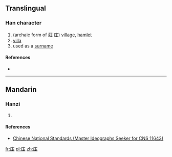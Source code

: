 {{also|压}}
==Translingual==

===Han character===
{{Han char|rn=53|rad=广|as=04|sn=7|four=|canj=戈土戈 (IGI)|ids=⿸[[广]][[圡]]}}

# (archaic form of [[莊]] [[庄]]) [[village]], [[hamlet]]
# [[villa]]
# used as a [[surname]]

====References====
* {{Han ref|kx=0344.051|hdz=20873.191|uh=5E92|ud=24210}}

----

==Mandarin==

===Hanzi===
{{cmn-hanzi|pin=[[zhuāng]] ([[zhuang1]])|wg=chuang<sup>1</sup>}}

# {{defn|lang=cmn|sort=广04}}

====References====
*[http://www.cns11643.gov.tw/AIDB/query_general_view.do?page=3&code=256D Chinese National Standards (Master Ideographs Seeker for CNS 11643)]

[[fr:庒]]
[[pl:庒]]
[[zh:庒]]